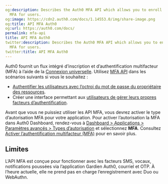 ```yaml
---
og:description: Describes the Auth0 MFA API which allows you to enroll and manage
  MFA for users.
og:image: https://cdn2.auth0.com/docs/1.14553.0/img/share-image.png
og:title: API MFA Auth0
og:url: https://auth0.com/docs/
permalink: mfa-api
title: API MFA Auth0
twitter:description: Describes the Auth0 MFA API which allows you to enroll and manage
  MFA for users.
twitter:title: API MFA Auth0
---
```


Auth0 fournit un flux intégré d’inscription et d’authentification multifacteur (MFA) à l’aide de la [Connexion universelle](/login/universal-login). Utilisez [MFA API](/api/authentication#multi-factor-authentication) dans les scénarios suivants si vous le souhaitez :

* [Authentifier les utilisateurs avec l’octroi du mot de passe du propriétaire des ressources](/mfa/ropg-mfa).
* Créer une interface permettant aux [utilisateurs de gérer leurs propres facteurs d’authentification](/mfa/ropg-mfa/manage-authenticator-factors-mfa-api).

Avant que vous ne puissiez utiliser les API MFA, vous devrez activer le type d’autorisation MFA pour votre application. Pour activer l’autorisation la MFA dans Auth0 Dashboard, rendez-vous à [Dashboard > Applications > Paramètres avancés > Types d’autorisation](%24%7Bmanage_url%7D/#/applications) et sélectionnez **MFA**. Consultez [Activer l’authentification multifacteur (MFA)](/mfa/enable-mfa) pour en savoir plus.

## Limites

L’API MFA est conçue pour fonctionner avec les facteurs SMS, vocaux, notifications poussées via l’application Gardien Auth0, courriel et OTP. À l’heure actuelle, elle ne prend pas en charge l’enregistrement avec Duo ou WebAuthn.